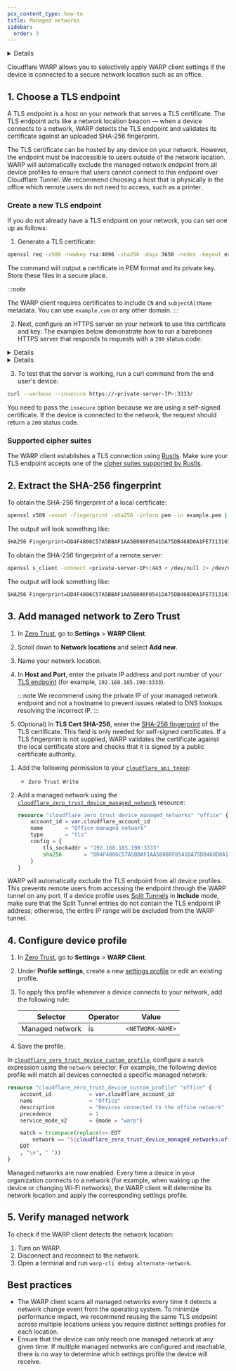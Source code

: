```yaml
---
pcx_content_type: how-to
title: Managed networks
sidebar:
  order: 3
---
```



<Details header="Feature availability">

| [WARP modes](/cloudflare-one/connections/connect-devices/warp/configure-warp/warp-modes/) | [Zero Trust plans](https://www.cloudflare.com/teams-pricing/) |
| ----------------------------------------------------------------------------------------- | ------------------------------------------------------------- |
| All modes  | All plans                                       |

| System   | Availability | Minimum WARP version |
| -------- | ------------ | -------------------- |
| Windows  | ✅           | 2025.1.861.0         |
| macOS    | ✅           | 2025.1.861.0         |
| Linux    | ✅           | 2025.1.861.0         |
| iOS      | ✅           | 1.0                  |
| Android  | ✅           | 1.0                  |
| ChromeOS | ✅           | 1.0                  |

</Details>

Cloudflare WARP allows you to selectively apply WARP client settings if the device is connected to a secure network location such as an office.

## 1. Choose a TLS endpoint

A TLS endpoint is a host on your network that serves a TLS certificate. The TLS endpoint acts like a network location beacon — when a device connects to a network, WARP detects the TLS endpoint and validates its certificate against an uploaded SHA-256 fingerprint.

The TLS certificate can be hosted by any device on your network. However, the endpoint must be inaccessible to users outside of the network location. WARP will automatically exclude the managed network endpoint from all device profiles to ensure that users cannot connect to this endpoint over Cloudflare Tunnel. We recommend choosing a host that is physically in the office which remote users do not need to access, such as a printer.

### Create a new TLS endpoint

If you do not already have a TLS endpoint on your network, you can set one up as follows:

1. Generate a TLS certificate:

```sh
openssl req -x509 -newkey rsa:4096 -sha256 -days 3650 -nodes -keyout example.key -out example.pem -subj "/CN=example.com" -addext "subjectAltName=DNS:example.com"
```

The command will output a certificate in PEM format and its private key. Store these files in a secure place.

:::note

The WARP client requires certificates to include `CN` and `subjectAltName` metadata. You can use `example.com` or any other domain.
:::

2. Next, configure an HTTPS server on your network to use this certificate and key. The examples below demonstrate how to run a barebones HTTPS server that responds to requests with a `200` status code:

<Details header="nginx in Docker">

To serve the TLS certificate from an nginx container in Docker:

1. Create an nginx configuration file called `nginx.conf`:

   ```txt
   events {
   worker_connections  1024;
   }

   http {
      server {
         listen              443 ssl;
         ssl_certificate     /certs/example.pem;
         ssl_certificate_key /certs/example.key;
         location / {
               return 200;
         }
      }
   }
   ```

If needed, replace `/certs/example.pem` and `/certs/example.key` with the locations of your certificate and key.

2. Add the nginx image to your Docker compose file:

   ```yml
   version: "3.3"
   services:
   nginx:
     image: nginx:latest
     ports:
       - 3333:443
     volumes:
       - ./nginx.conf:/etc/nginx/nginx.conf:ro
       - ./certs:/certs:ro
   ```

   If needed, replace `./nginx.conf` and `./certs` with the locations of your nginx configuration file and certificate.

3. Start the server:

   ```sh
   docker-compose up -d
   ```

</Details>

<Details header="Python">

:::caution

This Python script is intended for a quick proof of concept (PoC) and should not be used in production environments.
:::

To serve the TLS certificate using Python:

1. Create a Python 3 script called `myserver.py`:

   ```txt
   import ssl, http.server

   class BasicHandler(http.server.BaseHTTPRequestHandler):
         def do_GET(self):
            self.send_response(200)
            self.send_header('Content-type', 'text/html')
            self.end_headers()
            self.wfile.write(b'OK')
            return

   server = http.server.ThreadingHTTPServer(('0.0.0.0', 3333), BasicHandler)
   sslcontext = ssl.create_default_context(ssl.Purpose.CLIENT_AUTH)
   sslcontext.load_cert_chain(certfile='./example.pem', keyfile='./example.key')
   server.socket = sslcontext.wrap_socket(server.socket, server_side=True)
   server.serve_forever()
   ```

2. Run the script:

   ```sh
   python3 myserver.py
   ```

</Details>

3. To test that the server is working, run a curl command from the end user's device:

```sh
curl --verbose --insecure https://<private-server-IP>:3333/
```

You need to pass the `insecure` option because we are using a self-signed certificate. If the device is connected to the network, the request should return a `200` status code.

### Supported cipher suites

The WARP client establishes a TLS connection using [Rustls](https://github.com/rustls/rustls). Make sure your TLS endpoint accepts one of the [cipher suites supported by Rustls](https://docs.rs/rustls/0.21.10/src/rustls/suites.rs.html#125-143).

## 2. Extract the SHA-256 fingerprint

<Tabs> <TabItem label="local certificate">

To obtain the SHA-256 fingerprint of a local certificate:

```sh
openssl x509 -noout -fingerprint -sha256 -inform pem -in example.pem | tr -d :
```

The output will look something like:

```txt
SHA256 Fingerprint=DD4F4806C57A5BBAF1AA5B080F0541DA75DB468D0A1FE731310149500CCD8662
```

</TabItem> <TabItem label="remote server">

To obtain the SHA-256 fingerprint of a remote server:

```sh
openssl s_client -connect <private-server-IP>:443 < /dev/null 2> /dev/null | openssl x509 -noout -fingerprint -sha256 | tr -d :
```

The output will look something like:

```txt
SHA256 Fingerprint=DD4F4806C57A5BBAF1AA5B080F0541DA75DB468D0A1FE731310149500CCD8662
```

</TabItem> </Tabs>

## 3. Add managed network to Zero Trust

<Tabs syncKey="dashPlusAPI"> <TabItem label="Dashboard">

1. In [Zero Trust](https://one.dash.cloudflare.com), go to **Settings** > **WARP Client**.
2. Scroll down to **Network locations** and select **Add new**.
3. Name your network location.
4. In **Host and Port**, enter the private IP address and port number of your [TLS endpoint](#create-a-new-tls-endpoint) (for example, `192.168.185.198:3333`).

	:::note
	We recommend using the private IP of your managed network endpoint and not a hostname to prevent issues related to DNS lookups resolving the incorrect IP.
	:::
5. (Optional) In **TLS Cert SHA-256**, enter the [SHA-256 fingerprint](#2-extract-the-sha-256-fingerprint) of the TLS certificate. This field is only needed for self-signed certificates. If a TLS fingerprint is not supplied, WARP validates the certificate against the local certificate store and checks that it is signed by a public certificate authority.

</TabItem>
<TabItem label="Terraform (v5)">

1. Add the following permission to your [`cloudflare_api_token`](https://registry.terraform.io/providers/cloudflare/cloudflare/latest/docs/resources/api_token):
	- `Zero Trust Write`

2. Add a managed network using the [`cloudflare_zero_trust_device_managed_network`](https://registry.terraform.io/providers/cloudflare/cloudflare/latest/docs/resources/zero_trust_device_managed_network) resource:

	```tf
	resource "cloudflare_zero_trust_device_managed_networks" "office" {
		account_id = var.cloudflare_account_id
		name       = "Office managed network"
		type       = "tls"
		config = {
			tls_sockaddr = "192.168.185.198:3333"
			sha256       = "DD4F4806C57A5BBAF1AA5B080F0541DA75DB468D0A1FE731310149500CCD8662"
		}
	}
	```
</TabItem>
</Tabs>

WARP will automatically exclude the TLS endpoint from all device profiles. This prevents remote users from accessing the endpoint through the WARP tunnel on any port. If a device profile uses [Split Tunnels](/cloudflare-one/connections/connect-devices/warp/configure-warp/route-traffic/split-tunnels/) in **Include** mode, make sure that the Split Tunnel entries do not contain the TLS endpoint IP address; otherwise, the entire IP range will be excluded from the WARP tunnel.

## 4. Configure device profile

<Tabs syncKey="dashPlusAPI"> <TabItem label="Dashboard">

1. In [Zero Trust](https://one.dash.cloudflare.com), go to **Settings** > **WARP Client**.

2. Under **Profile settings**, create a new [settings profile](/cloudflare-one/connections/connect-devices/warp/configure-warp/device-profiles/) or edit an existing profile.

3. To apply this profile whenever a device connects to your network, add the following rule:

   | Selector        | Operator | Value            |
   | --------------- | -------- | ---------------- |
   | Managed network | is       | `<NETWORK-NAME>` |

4. Save the profile.

</TabItem>
<TabItem label="Terraform (v5)">

In [`cloudflare_zero_trust_device_custom_profile`](https://registry.terraform.io/providers/cloudflare/cloudflare/latest/docs/resources/zero_trust_device_custom_profile), configure a `match` expression using the `network` selector. For example, the following device profile will match all devices connected a specific managed network:

```tf
resource "cloudflare_zero_trust_device_custom_profile" "office" {
	account_id            = var.cloudflare_account_id
	name                  = "Office"
	description           = "Devices connected to the office network"
	precedence            = 1
	service_mode_v2       = {mode = "warp"}

	match = trimspace(replace(<<-EOT
		network == "${cloudflare_zero_trust_device_managed_networks.office.name}"
	EOT
	, "\n", " "))
}
```

</TabItem>
</Tabs>

Managed networks are now enabled. Every time a device in your organization connects to a network (for example, when waking up the device or changing Wi-Fi networks), the WARP client will determine its network location and apply the corresponding settings profile.

## 5. Verify managed network

To check if the WARP client detects the network location:

1. Turn on WARP.
2. Disconnect and reconnect to the network.
3. Open a terminal and run `warp-cli debug alternate-network`.

## Best practices

- The WARP client scans all managed networks every time it detects a network change event from the operating system. To minimize performance impact, we recommend reusing the same TLS endpoint across multiple locations unless you require distinct settings profiles for each location.
- Ensure that the device can only reach one managed network at any given time. If multiple managed networks are configured and reachable, there is no way to determine which settings profile the device will receive.
